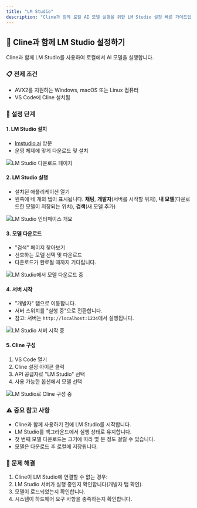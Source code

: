```yaml
---
title: "LM Studio"
description: "Cline과 함께 로컬 AI 모델 실행을 위한 LM Studio 설정 빠른 가이드입니다."
---
```


## 🤖 Cline과 함께 LM Studio 설정하기

Cline과 함께 LM Studio를 사용하여 로컬에서 AI 모델을 실행합니다.

### 📋 전제 조건

-   AVX2를 지원하는 Windows, macOS 또는 Linux 컴퓨터
-   VS Code에 Cline 설치됨

### 🚀 설정 단계

#### 1. LM Studio 설치

-   [lmstudio.ai](https://lmstudio.ai) 방문
-   운영 체제에 맞게 다운로드 및 설치

<Frame>
	<img src="https://storage.googleapis.com/cline_public_images/docs/assets/image%20(7).png" alt="LM Studio 다운로드 페이지" />
</Frame>

#### 2. LM Studio 실행

-   설치된 애플리케이션 열기
-   왼쪽에 네 개의 탭이 표시됩니다. **채팅**, **개발자**(서버를 시작할 위치), **내 모델**(다운로드한 모델이 저장되는 위치), **검색**(새 모델 추가)

<Frame>
	<img
		src="https://storage.googleapis.com/cline_public_images/docs/assets/image%20(10).png"
		alt="LM Studio 인터페이스 개요"
	/>
</Frame>

#### 3. 모델 다운로드

-   "검색" 페이지 찾아보기
-   선호하는 모델 선택 및 다운로드
-   다운로드가 완료될 때까지 기다립니다.

<Frame>
	<img
		src="https://storage.googleapis.com/cline_public_images/docs/assets/lm-studio-download-model.gif"
		alt="LM Studio에서 모델 다운로드 중"
	/>
</Frame>

#### 4. 서버 시작

-   "개발자" 탭으로 이동합니다.
-   서버 스위치를 "실행 중"으로 전환합니다.
-   참고: 서버는 `http://localhost:1234`에서 실행됩니다.

<Frame>
	<img
		src="https://storage.googleapis.com/cline_public_images/docs/assets/lm-studio-starting-server.gif"
		alt="LM Studio 서버 시작 중"
	/>
</Frame>

#### 5. Cline 구성

1. VS Code 열기
2. Cline 설정 아이콘 클릭
3. API 공급자로 "LM Studio" 선택
4. 사용 가능한 옵션에서 모델 선택

<Frame>
	<img
		src="https://storage.googleapis.com/cline_public_images/docs/assets/lm-studio-select-model-cline.gif"
		alt="LM Studio로 Cline 구성 중"
	/>
</Frame>

### ⚠️ 중요 참고 사항

-   Cline과 함께 사용하기 전에 LM Studio를 시작합니다.
-   LM Studio를 백그라운드에서 실행 상태로 유지합니다.
-   첫 번째 모델 다운로드는 크기에 따라 몇 분 정도 걸릴 수 있습니다.
-   모델은 다운로드 후 로컬에 저장됩니다.

### 🔧 문제 해결

1. Cline이 LM Studio에 연결할 수 없는 경우:
2. LM Studio 서버가 실행 중인지 확인합니다(개발자 탭 확인).
3. 모델이 로드되었는지 확인합니다.
4. 시스템이 하드웨어 요구 사항을 충족하는지 확인합니다.
